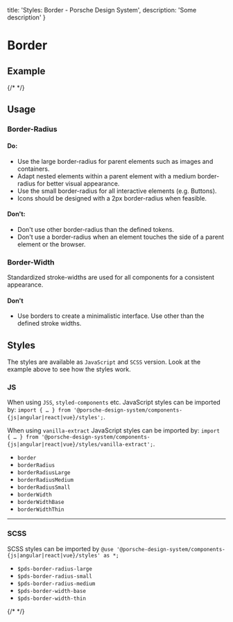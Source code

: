   title: 'Styles: Border - Porsche Design System',
  description: 'Some description'
}

# Border

## Example

{/* <Playground :frameworkMarkup="codeExample" :externalStackBlitzDependencies="['styled-components']"><ExampleStylesBorder /></Playground> */}

## Usage

### Border-Radius

#### Do:

- Use the large border-radius for parent elements such as images and containers.
- Adapt nested elements within a parent element with a medium border-radius for better visual appearance.
- Use the small border-radius for all interactive elements (e.g. Buttons).
- Icons should be designed with a 2px border-radius when feasible.

#### Don't:

- Don't use other border-radius than the defined tokens.
- Don't use a border-radius when an element touches the side of a parent element or the browser.

### Border-Width

Standardized stroke-widths are used for all components for a consistent appearance.

#### Don't

- Use borders to create a minimalistic interface. Use other than the defined stroke widths.

## Styles

The styles are available as `JavaScript` and `SCSS` version. Look at the example above to see how the styles work.

### JS

When using `JSS`, `styled-components` etc. JavaScript styles can be imported by:
`import { … } from '@porsche-design-system/components-{js|angular|react|vue}/styles';`.

When using `vanilla-extract` JavaScript styles can be imported by:
`import { … } from '@porsche-design-system/components-{js|angular|react|vue}/styles/vanilla-extract';`.

- `border`
- `borderRadius`
- `borderRadiusLarge`
- `borderRadiusMedium`
- `borderRadiusSmall`
- `borderWidth`
- `borderWidthBase`
- `borderWidthThin`

---

### SCSS

SCSS styles can be imported by `@use '@porsche-design-system/components-{js|angular|react|vue}/styles' as *;`

- `$pds-border-radius-large`
- `$pds-border-radius-small`
- `$pds-border-radius-medium`
- `$pds-border-width-base`
- `$pds-border-width-thin`

{/* <script lang="ts">

  @Component({
  components: {
  ExampleStylesBorder
},
})
  codeExample = getStylesBorderCodeSamples();

  public mounted(): void {
  adjustSelectedFramework(this.codeExample);
}
}
</script> */}
